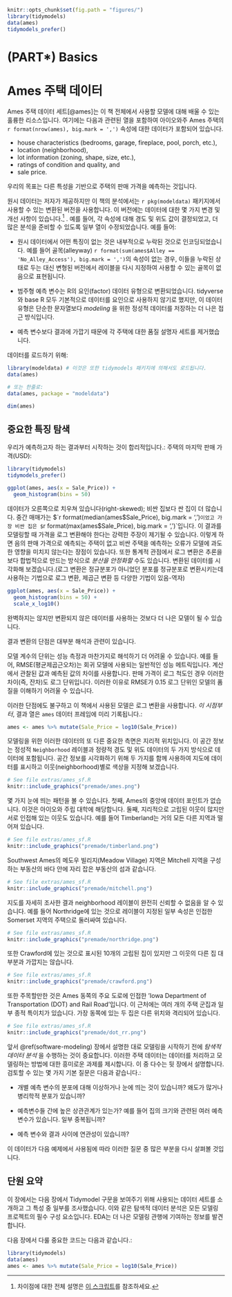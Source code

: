 ```r
knitr::opts_chunk$set(fig.path = "figures/")
library(tidymodels)
data(ames)
tidymodels_prefer()
```

# (PART\*) Basics {-} 

# Ames 주택 데이터 {#ames}

Ames 주택 데이터 세트[@ames]는 이 책 전체에서 사용할 모델에 대해 배울 수 있는 훌륭한 리소스입니다. 여기에는 다음과 관련된 열을 포함하여 아이오와주 Ames 주택의`r format(nrow(ames), big.mark = ',')` 속성에 대한 데이터가 포함되어 있습니다.

 * house characteristics (bedrooms, garage, fireplace, pool, porch, etc.),
 * location (neighborhood),
 * lot information (zoning, shape, size, etc.),
 * ratings of condition and quality, and
 * sale price.

:::rmdnote
우리의 목표는 다른 특성을 기반으로 주택의 판매 가격을 예측하는 것입니다.
:::

원시 데이터는 저자가 제공하지만 이 책의 분석에서는 `r pkg(modeldata)` 패키지에서 사용할 수 있는 변환된 버전을 사용합니다. 이 버전에는 데이터에 대한 몇 가지 변경 및 개선 사항이 있습니다.^[차이점에 대한 전체 설명은 [이 스크립트](https://github.com/topepo/AmesHousing/blob/master/R/make_ames.R)를 참조하세요.] . 예를 들어, 각 속성에 대해 경도 및 위도 값이 결정되었고, 더 많은 분석을 준비할 수 있도록 일부 열이 수정되었습니다. 예를 들어:

 * 원시 데이터에서 어떤 특징이 없는 것은 내부적으로 누락된 것으로 인코딩되었습니다. 예를 들어 골목(alleyway) `r format(sum(ames$Alley == 'No_Alley_Access'), big.mark = ',')`의 속성이 없는 경우, 이들을 누락된 상태로 두는 대신 변형된 버전에서 레이블을 다시 지정하여 사용할 수 있는 골목이 없음으로 표현됩니다.
 
 * 범주형 예측 변수는 R의 요인(factor) 데이터 유형으로 변환되었습니다. tidyverse와 base R 모두 기본적으로 데이터를 요인으로 사용하지 않기로 했지만, 이 데이터 유형은 단순한 문자열보다 _modeling_ 을 위한 정성적 데이터를 저장하는 더 나은 접근 방식입니다.

 *  예측 변수보다 결과에 가깝기 때문에 각 주택에 대한 품질 설명자 세트를 제거했습니다.
 
데이터를 로드하기 위해: 

```r
library(modeldata) # 이것은 또한 tidymodels 패키지에 의해서도 로드됩니다.
data(ames)

# 또는 한줄로:
data(ames, package = "modeldata")

dim(ames)
```

## 중요한 특징 탐색

우리가 예측하고자 하는 결과부터 시작하는 것이 합리적입니다.: 주택의 마지막 판매 가격(USD):

```r
library(tidymodels)
tidymodels_prefer()

ggplot(ames, aes(x = Sale_Price)) + 
  geom_histogram(bins = 50)
```

데이터가 오른쪽으로 치우쳐 있습니다(right-skewed); 비싼 집보다 싼 집이 더 많습니다. 중간 매매가는 $`r format(median(ames$Sale_Price), big.mark = ',')`이었고 가장 비싼 집은 $`r format(max(ames$Sale_Price), big.mark = ',')`입니다. 이 결과를 모델링할 때 가격을 로그 변환해야 한다는 강력한 주장이 제기될 수 있습니다. 이렇게 하면 음의 판매 가격으로 예측되는 주택이 없고 비싼 주택을 예측하는 오류가 모델에 과도한 영향을 미치지 않는다는 장점이 있습니다. 또한 통계적 관점에서 로그 변환은 추론을 보다 합법적으로 만드는 방식으로 _분산을 안정화할_ 수도 있습니다. 변환된 데이터를 시각화해 보겠습니다.(로그 변환은 정규분포가 아니었던 분포를 정규분포로 변환시키는데 사용하는 기법으로 로그 변환, 제곱근 변환 등 다양한 기법이 있음-역자)

```r
ggplot(ames, aes(x = Sale_Price)) + 
  geom_histogram(bins = 50) +
  scale_x_log10()
```

완벽하지는 않지만 변환되지 않은 데이터를 사용하는 것보다 더 나은 모델이 될 수 있습니다.

:::rmdwarning
결과 변환의 단점은 대부분 해석과 관련이 있습니다.
:::

모델 계수의 단위는 성능 측정과 마찬가지로 해석하기 더 어려울 수 있습니다. 예를 들어, RMSE(평균제곱근오차)는 회귀 모델에 사용되는 일반적인 성능 메트릭입니다. 계산에서 관찰된 값과 예측된 값의 차이를 사용합니다. 판매 가격이 로그 척도인 경우 이러한 차이(즉, 잔차)도 로그 단위입니다. 이러한 이유로 RMSE가 0.15 로그 단위인 모델의 품질을 이해하기 어려울 수 있습니다.

이러한 단점에도 불구하고 이 책에서 사용된 모델은 로그 변환을 사용합니다. _이 시점부터_, 결과 열은 `ames` 데이터 프레임에 미리 기록됩니다.:

```r
ames <- ames %>% mutate(Sale_Price = log10(Sale_Price))
```

모델링을 위한 이러한 데이터의 또 다른 중요한 측면은 지리적 위치입니다. 이 공간 정보는 정성적 `Neighborhood` 레이블과 정량적 경도 및 위도 데이터의 두 가지 방식으로 데이터에 포함됩니다. 공간 정보를 시각화하기 위해 두 가지를 함께 사용하여 지도에 데이터를 표시하고 이웃(neighborhood)별로 색상을 지정해 보겠습니다.

```r
# See file extras/ames_sf.R
knitr::include_graphics("premade/ames.png")
```

몇 가지 눈에 띄는 패턴을 볼 수 있습니다. 첫째, Ames의 중앙에 데이터 포인트가 없습니다. 이것은 아이오와 주립 대학에 해당합니다. 둘째, 지리적으로 고립된 이웃이 많지만 서로 인접해 있는 이웃도 있습니다. 예를 들어 Timberland는 거의 모든 다른 지역과 떨어져 있습니다.

```r
# See file extras/ames_sf.R
knitr::include_graphics("premade/timberland.png")
```

Southwest Ames의 메도우 빌리지(Meadow Village) 지역은 Mitchell 지역을 구성하는 부동산의 바다 안에 자리 잡은 부동산의 섬과 같습니다.

```r
# See file extras/ames_sf.R
knitr::include_graphics("premade/mitchell.png")
```
 
지도를 자세히 조사한 결과 neighborhood 레이블이 완전히 신뢰할 수 없음을 알 수 있습니다. 예를 들어 Northridge에 있는 것으로 레이블이 지정된 일부 속성은 인접한 Somerset 지역의 주택으로 둘러싸여 있습니다.

```r
# See file extras/ames_sf.R
knitr::include_graphics("premade/northridge.png")
```

또한 Crawford에 있는 것으로 표시된 10개의 고립된 집이 있지만 그 이웃의 다른 집 대부분과 가깝지는 않습니다.

```r
# See file extras/ames_sf.R
knitr::include_graphics("premade/crawford.png")
```

또한 주목할만한 것은 Ames 동쪽의 주요 도로에 인접한 'Iowa Department of Transportation (DOT) and Rail Road'입니다. 이 근처에는 여러 개의 주택 군집과 일부 종적 특이치가 있습니다. 가장 동쪽에 있는 두 집은 다른 위치와 격리되어 있습니다.

```r
# See file extras/ames_sf.R
knitr::include_graphics("premade/dot_rr.png")
```

앞서 \@ref(software-modeling) 장에서 설명한 대로 모델링을 시작하기 전에 _탐색적 데이터 분석_ 을 수행하는 것이 중요합니다. 이러한 주택 데이터는 데이터를 처리하고 모델링하는 방법에 대한 흥미로운 과제를 제시합니다. 이 중 다수는 뒷 장에서 설명합니다. 검토할 수 있는 몇 가지 기본 질문은 다음과 같습니다.:

 * 개별 예측 변수의 분포에 대해 이상하거나 눈에 띄는 것이 있습니까? 왜도가 많거나 병리학적 분포가 있습니까?
 
 * 예측변수들 간에 높은 상관관계가 있는가? 예를 들어 집의 크기와 관련된 여러 예측 변수가 있습니다. 일부 중복됩니까?

 * 예측 변수와 결과 사이에 연관성이 있습니까? 

이 데이터가 다음 예제에서 사용됨에 따라 이러한 질문 중 많은 부분을 다시 살펴볼 것입니다. 

## 단원 요약 {#ames-summary}
 
이 장에서는 다음 장에서 Tidymodel 구문을 보여주기 위해 사용되는 데이터 세트를 소개하고 그 특성 중 일부를 조사했습니다. 이와 같은 탐색적 데이터 분석은 모든 모델링 프로젝트의 필수 구성 요소입니다. EDA는 더 나은 모델링 관행에 기여하는 정보를 발견합니다.

다음 장에서 다룰 중요한 코드는 다음과 같습니다.:
 
 
```r
library(tidymodels)
data(ames)
ames <- ames %>% mutate(Sale_Price = log10(Sale_Price))
``` 
